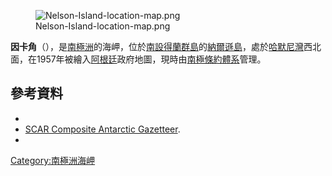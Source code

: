 [[Image:Nelson-Island-location-map.png|thumb]]

{{Coord|62|18|S|59|12|W|source:GNIS|display=title}}

'''因卡角'''（{{lang-es|Punta Inca}}），是[[南極洲|南極洲]]的海岬，位於[[南設得蘭群島|南設得蘭群島]]的[[納爾遜島|納爾遜島]]，處於[[哈默尼灣|哈默尼灣]]西北面，在1957年被繪入[[阿根廷|阿根廷]]政府地圖，現時由[[南極條約體系|南極條約體系]]管理。

==參考資料==
*{{cite gnis | type = antarid | id = 7276| name = Inca Point | accessdate = 2012-07-06}}
* [http://data.aad.gov.au/aadc/gaz/scar/ SCAR Composite Antarctic Gazetteer]{{WebCite|url=https://www.webcitation.org/5ug2CfC7m?url=http://data.aad.gov.au/aadc/gaz/scar/ |date=20101202140255 |dateformat=iso }}.
*{{usgs-gazetteer|id=7276}}

{{Antarctica-geo-stub}}
[[Category:南極洲海岬|Category:南極洲海岬]]